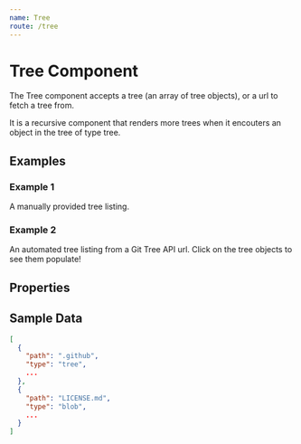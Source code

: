 ```yaml
---
name: Tree
route: /tree
---
```



# Tree Component

The Tree component accepts a tree (an array of tree objects),
or a url to fetch a tree from.

It is a recursive component that renders more trees when it encouters
an object in the tree of type tree.

## Examples

### Example 1

A manually provided tree listing.

<Playground>
  <Tree
    selected
    tree={[
      {
        "path": ".github",
        "type": "tree",
        "tree": [
          {
            "path": "config",
            "type": "blob",
          },
        ]
      },
      {
        "path": "LICENSE.md",
        "type": "blob",
      }
    ]}
  />
</Playground>

### Example 2

An automated tree listing from a Git Tree API url. Click on the tree objects to see them populate!

<Playground>
  <Tree
    selected
    url="https://api.github.com/repos/unfoldingword-box3/git-file-explorer/git/trees/748bc59ef4d5ac9bbacbe6f3d3f3604775540fee"
  />
</Playground>

## Properties
<Props of={Tree} />


## Sample Data
```json
[
  {
    "path": ".github",
    "type": "tree",
    ...
  },
  {
    "path": "LICENSE.md",
    "type": "blob",
    ...
  }
]
```

